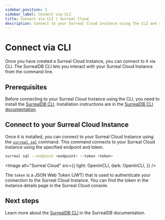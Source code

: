 ```yaml
---
sidebar_position: 3
sidebar_label: Connect via CLI
title: Connect via CLI | Surreal Cloud
description: Connect to your Surreal Cloud instance using the CLI and run queries.
---
```




# Connect via CLI

Once you have created a Surreal Cloud Instance, you can connect to it via CLI. The SurrealDB CLI lets you interact with your Surreal Cloud Instance from the command line.


## Prerequisites

Before connecting to your Surreal Cloud Instance using the CLI, you need to install the [SurrealDB CLI](/docs/surrealdb/installation). Installation instructions are in the [SurrealDB CLI documentation](/docs/cli/installation).

## Connect to your Surreal Cloud Instance

Once it is installed, you can connect to your Surreal Cloud Instance using the [`surreal sql`](/docs/surrealdb/cli/sql) command. This command connects to your Surreal Cloud Instance using the specified endpoint and token. 

```bash
surreal sql --endpoint <endpoint> --token <token>
```

<Image
alt="Surreal Cloud"
src={{
	light: OpenInCLI,
	dark: OpenInCLI,
	}}
/>

The `token` is a JSON Web Token (JWT) that is used to authenticate your connection to the Surreal Cloud Instance. You can find the token in the Instance details page in the Surreal Cloud console.

## Next steps

Learn more about the [SurrealDB CLI](/docs/surrealdb/cli) in the SurrealDB documentation.

